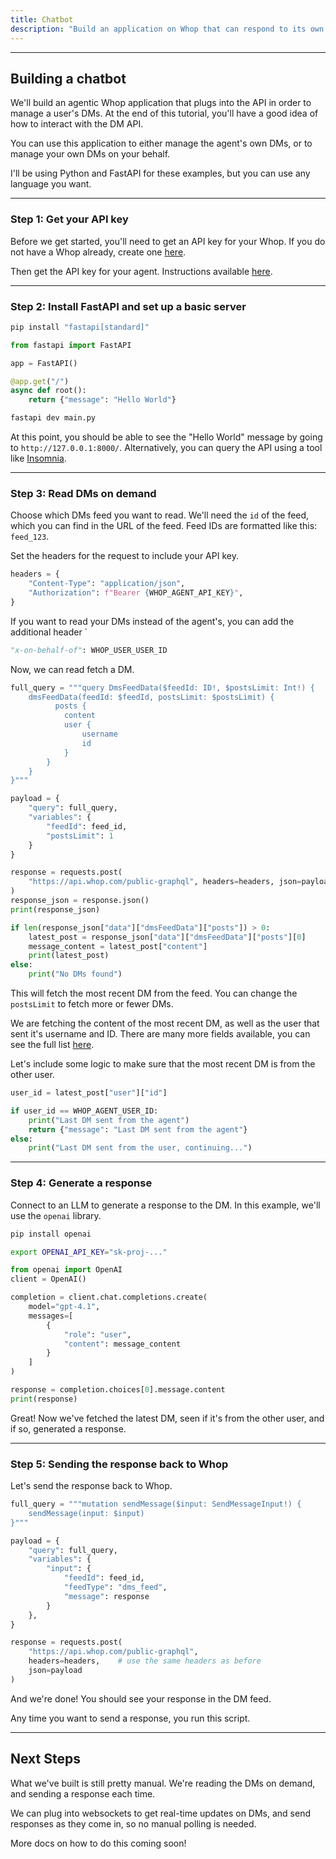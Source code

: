```yaml
---
title: Chatbot
description: "Build an application on Whop that can respond to its own DMs."
---
```


---

## Building a chatbot

We'll build an agentic Whop application that plugs into the API in order to manage a user's DMs. At the end of this tutorial, you'll have a good idea of how to interact with the DM API.

You can use this application to either manage the agent's own DMs, or to manage your own DMs on your behalf.

I'll be using Python and FastAPI for these examples, but you can use any language you want.

---

### **Step 1: Get your API key**

Before we get started, you'll need to get an API key for your Whop. If you do not have a Whop already, create one [here](https://whop.com/new/).

Then get the API key for your agent. Instructions available [here](/instructions/get-api-key).

---

### **Step 2: Install FastAPI and set up a basic server**

```bash
pip install "fastapi[standard]"
```

```python
from fastapi import FastAPI

app = FastAPI()

@app.get("/")
async def root():
    return {"message": "Hello World"}
```

```bash
fastapi dev main.py
```

At this point, you should be able to see the "Hello World" message by going to `http://127.0.0.1:8000/`. Alternatively, you can query the API using a tool like [Insomnia](https://insomnia.rest/).

---

### **Step 3: Read DMs on demand**

Choose which DMs feed you want to read. We'll need the `id` of the feed, which you can find in the URL of the feed. Feed IDs are formatted like this: `feed_123`.

Set the headers for the request to include your API key.

```python
headers = {
    "Content-Type": "application/json",
    "Authorization": f"Bearer {WHOP_AGENT_API_KEY}",
}
```

If you want to read your DMs instead of the agent's, you can add the additional header `

```python
"x-on-behalf-of": WHOP_USER_USER_ID
```

Now, we can read fetch a DM.

```python
full_query = """query DmsFeedData($feedId: ID!, $postsLimit: Int!) {
    dmsFeedData(feedId: $feedId, postsLimit: $postsLimit) {
          posts {
            content
            user {
                username
                id
            }
        }
    }
}"""

payload = {
    "query": full_query, 
    "variables": {
        "feedId": feed_id, 
        "postsLimit": 1
    }
}

response = requests.post(
    "https://api.whop.com/public-graphql", headers=headers, json=payload
)
response_json = response.json()
print(response_json)

if len(response_json["data"]["dmsFeedData"]["posts"]) > 0:
    latest_post = response_json["data"]["dmsFeedData"]["posts"][0]
    message_content = latest_post["content"]
    print(latest_post)
else:
    print("No DMs found")
```

This will fetch the most recent DM from the feed. You can change the `postsLimit` to fetch more or fewer DMs.

We are fetching the content of the most recent DM, as well as the user that sent it's username and ID. There are many more fields available, you can see the full list [here](https://studio.apollographql.com/public/whop-public-gql/variant/current/schema/reference/objects/DmsPost).

Let's include some logic to make sure that the most recent DM is from the other user.

```python
user_id = latest_post["user"]["id"]

if user_id == WHOP_AGENT_USER_ID:
    print("Last DM sent from the agent")
    return {"message": "Last DM sent from the agent"}
else:
    print("Last DM sent from the user, continuing...")
```

---

### **Step 4: Generate a response**

Connect to an LLM to generate a response to the DM. In this example, we'll use the `openai` library.

```bash
pip install openai
```

```bash
export OPENAI_API_KEY="sk-proj-..."
```

```python
from openai import OpenAI
client = OpenAI()

completion = client.chat.completions.create(
    model="gpt-4.1",
    messages=[
        {
            "role": "user",
            "content": message_content
        }
    ]
)

response = completion.choices[0].message.content
print(response)
```

Great! Now we've fetched the latest DM, seen if it's from the other user, and if so, generated a response.

---

### **Step 5: Sending the response back to Whop**

Let's send the response back to Whop.

```python
full_query = """mutation sendMessage($input: SendMessageInput!) {
	sendMessage(input: $input)
}"""

payload = {
    "query": full_query,
    "variables": {
        "input": {
            "feedId": feed_id,
            "feedType": "dms_feed",
            "message": response
        }
    },
}

response = requests.post(
    "https://api.whop.com/public-graphql", 
    headers=headers,    # use the same headers as before
    json=payload
)
```

And we're done! You should see your response in the DM feed.

Any time you want to send a response, you run this script.

---

## Next Steps

What we've built is still pretty manual. We're reading the DMs on demand, and sending a response each time.

We can plug into websockets to get real-time updates on DMs, and send responses as they come in, so no manual polling is needed.

More docs on how to do this coming soon!